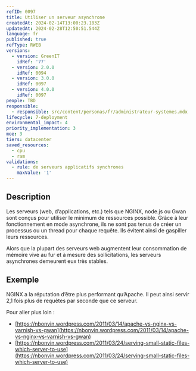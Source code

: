 ```yaml
---
refID: 0097
title: Utiliser un serveur asynchrone
createdAt: 2024-02-14T13:00:23.183Z
updatedAt: 2024-02-28T12:50:51.544Z
language: fr
published: true
refType: RWEB
versions:
  - version: GreenIT
    idRef: '77'
  - version: 2.0.0
    idRef: 0094
  - version: 3.0.0
    idRef: 0097
  - version: 4.0.0
    idRef: 0097
people: TBD
responsible:
  - responsible: src/content/personas/fr/administrateur-systemes.mdx
lifecycle: 7-deployment
environmental_impact: 4
priority_implementation: 3
moe: 3
tiers: datacenter
saved_resources:
  - cpu
  - ram
validations:
  - rule: de serveurs applicatifs synchrones
    maxValue: '1'
---
```


## Description

Les serveurs (web, d’applications, etc.) tels que NGINX, node.js ou Gwan sont conçus pour utiliser le minimum de ressources possible. Grâce à leur fonctionnement en mode asynchrone, ils ne sont pas tenus de créer un processus ou un thread pour chaque requête. Ils évitent ainsi de gaspiller leurs ressources.

Alors que la plupart des serveurs web augmentent leur consommation de mémoire vive au fur et à mesure des sollicitations, les serveurs asynchrones demeurent eux très stables.

## Exemple

NGINX a la réputation d’être plus performant qu’Apache. Il peut ainsi servir 2,1 fois plus de requêtes par seconde que ce serveur.

Pour aller plus loin :

* [https://nbonvin.wordpress.com/2011/03/14/apache-vs-nginx-vs-varnish-vs-gwan](https://nbonvin.wordpress.com/2011/03/14/apache-vs-nginx-vs-varnish-vs-gwan)
* [https://nbonvin.wordpress.com/2011/03/24/serving-small-static-files-which-server-to-use](https://nbonvin.wordpress.com/2011/03/24/serving-small-static-files-which-server-to-use)
